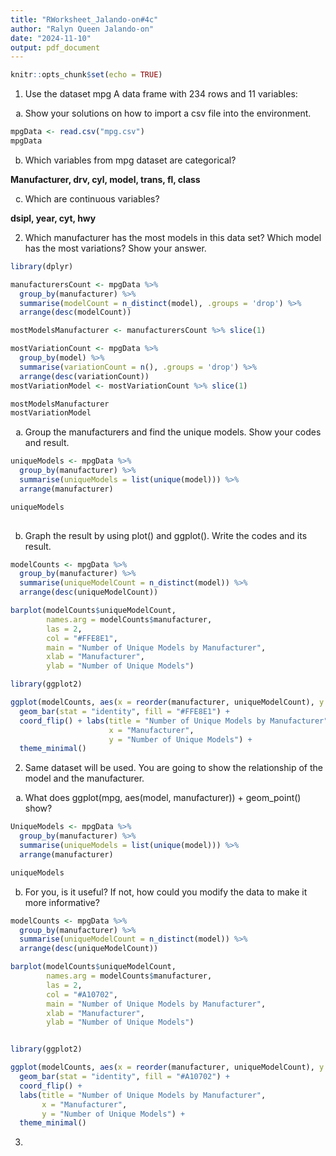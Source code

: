 ```yaml
---
title: "RWorksheet_Jalando-on#4c"
author: "Ralyn Queen Jalando-on"
date: "2024-11-10"
output: pdf_document
---
```


```r
knitr::opts_chunk$set(echo = TRUE)
```
1. Use the dataset mpg
A data frame with 234 rows and 11 variables:
a. Show your solutions on how to import a csv file into the environment.
```r
mpgData <- read.csv("mpg.csv")
mpgData
```
b. Which variables from mpg dataset are categorical?

**Manufacturer, drv, cyl, model, trans, fl, class**

c. Which are continuous variables?

**dsipl, year, cyt, hwy**

2. Which manufacturer has the most models in this data set? Which model has the most variations?
Show your answer.
```r
library(dplyr)

manufacturersCount <- mpgData %>%
  group_by(manufacturer) %>%
  summarise(modelCount = n_distinct(model), .groups = 'drop') %>%
  arrange(desc(modelCount))

mostModelsManufacturer <- manufacturersCount %>% slice(1)

mostVariationCount <- mpgData %>%
  group_by(model) %>%
  summarise(variationCount = n(), .groups = 'drop') %>%
  arrange(desc(variationCount))
mostVariationModel <- mostVariationCount %>% slice(1)

mostModelsManufacturer 
mostVariationModel

```
a. Group the manufacturers and find the unique models. Show your codes and result.
```r
uniqueModels <- mpgData %>%
  group_by(manufacturer) %>%
  summarise(uniqueModels = list(unique(model))) %>%
  arrange(manufacturer)

uniqueModels
  
```

b. Graph the result by using plot() and ggplot(). Write the codes and its result.
```r
modelCounts <- mpgData %>%
  group_by(manufacturer) %>%
  summarise(uniqueModelCount = n_distinct(model)) %>%
  arrange(desc(uniqueModelCount))

barplot(modelCounts$uniqueModelCount,
        names.arg = modelCounts$manufacturer,
        las = 2,
        col = "#FFE8E1",
        main = "Number of Unique Models by Manufacturer",
        xlab = "Manufacturer",
        ylab = "Number of Unique Models")

library(ggplot2)

ggplot(modelCounts, aes(x = reorder(manufacturer, uniqueModelCount), y = uniqueModelCount)) + 
  geom_bar(stat = "identity", fill = "#FFE8E1") + 
  coord_flip() + labs(title = "Number of Unique Models by Manufacturer", 
                      x = "Manufacturer", 
                      y = "Number of Unique Models") + 
  theme_minimal()

```
2. Same dataset will be used. You are going to show the relationship of the model and the manufacturer.
a. What does ggplot(mpg, aes(model, manufacturer)) + geom_point() show?
```r
UniqueModels <- mpgData %>%
  group_by(manufacturer) %>%
  summarise(uniqueModels = list(unique(model))) %>%
  arrange(manufacturer)

uniqueModels
```

b. For you, is it useful? If not, how could you modify the data to make it more informative?
```r
modelCounts <- mpgData %>%
  group_by(manufacturer) %>%
  summarise(uniqueModelCount = n_distinct(model)) %>%
  arrange(desc(uniqueModelCount))

barplot(modelCounts$uniqueModelCount, 
        names.arg = modelCounts$manufacturer, 
        las = 2, 
        col = "#A10702", 
        main = "Number of Unique Models by Manufacturer",
        xlab = "Manufacturer", 
        ylab = "Number of Unique Models")


library(ggplot2)

ggplot(modelCounts, aes(x = reorder(manufacturer, uniqueModelCount), y = uniqueModelCount)) +
  geom_bar(stat = "identity", fill = "#A10702") +
  coord_flip() +
  labs(title = "Number of Unique Models by Manufacturer", 
       x = "Manufacturer", 
       y = "Number of Unique Models") +
  theme_minimal()

```

3. 
